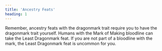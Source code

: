 ```yaml
---
title: 'Ancestry Feats'
heading: 1
---
```


Remember, ancestry feats with the dragonmark trait require you to have the dragonmark trait yourself. Humans with the Mark of Making bloodline can take the Least Dragonmark feat. If you are not part of a bloodline with the mark, the Least Dragonmark feat is uncommon for you.
